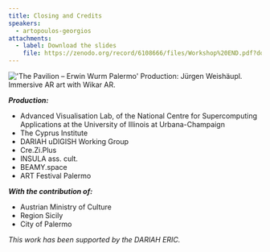 ```yaml
---
title: Closing and Credits
speakers:
  - artopoulos-georgios
attachments:
  - label: Download the slides
    file: https://zenodo.org/record/6108666/files/Workshop%20END.pdf?download=1
---
```

![](images/wurm.png "'The Pavilion – Erwin Wurm Palermo' Production: Jürgen Weishäupl. Immersive AR art with Wikar AR.")

***Production:***

* Advanced Visualisation Lab, of the National Centre for Supercomputing Applications at the University of Illinois at Urbana-Champaign
* The Cyprus Institute
* DARIAH uDIGISH Working Group
* Cre.Zi.Plus
* INSULA ass. cult.
* BEAMY.space
* ART Festival Palermo

***With the contribution of:***

* Austrian Ministry of Culture
* Region Sicily
* City of Palermo

*This work has been supported by the DARIAH ERIC.*

<Speakers>
  <Speaker speaker="artopoulos-georgios" />
</Speakers>

